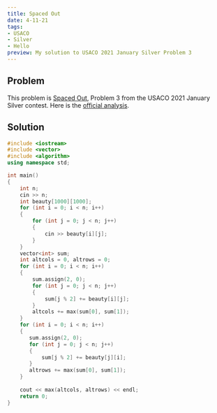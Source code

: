 ```yaml
---
title: Spaced Out
date: 4-11-21
tags: 
- USACO
- Silver
- Hello
preview: My solution to USACO 2021 January Silver Problem 3
---
```


## Problem
This problem is [Spaced Out](http://usaco.org/index.php?page=viewproblem2&cpid=1088), Problem 3 from the USACO 2021 January Silver contest. Here is the [official analysis](http://usaco.org/current/data/sol_prob3_silver_jan21.html).

## Solution

```cpp
#include <iostream>
#include <vector>
#include <algorithm>
using namespace std;

int main()
{
    int n;
    cin >> n;
    int beauty[1000][1000];
    for (int i = 0; i < n; i++)
    {
        for (int j = 0; j < n; j++)
        {
            cin >> beauty[i][j];
        }
    }
    vector<int> sum;
    int altcols = 0, altrows = 0;
    for (int i = 0; i < n; i++)
    {
        sum.assign(2, 0);
        for (int j = 0; j < n; j++)
        {
            sum[j % 2] += beauty[i][j];
        }
        altcols += max(sum[0], sum[1]);
    }
    for (int i = 0; i < n; i++)
    {
       sum.assign(2, 0);
       for (int j = 0; j < n; j++)
       {
           sum[j % 2] += beauty[j][i];
       }
       altrows += max(sum[0], sum[1]);
    }
    
    cout << max(altcols, altrows) << endl;
    return 0;
}
```